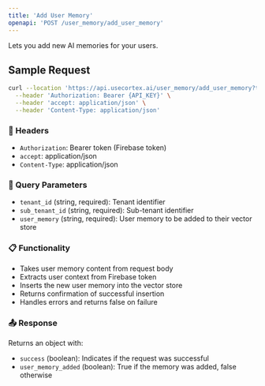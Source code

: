 ```yaml
---
title: 'Add User Memory'
openapi: 'POST /user_memory/add_user_memory'
---
```


Lets you add new AI memories for your users.

## Sample Request

```bash
curl --location 'https://api.usecortex.ai/user_memory/add_user_memory?tenant_id={TENANT_ID}&sub_tenant_id={SUB_TENANT_ID}&user_memory={USER_MEMORY}' \
  --header 'Authorization: Bearer {API_KEY}' \
  --header 'accept: application/json' \
  --header 'Content-Type: application/json'
```

### 🔐 Headers
- `Authorization`: Bearer token (Firebase token)
- `accept`: application/json
- `Content-Type`: application/json

### 🧾 Query Parameters
- `tenant_id` (string, required): Tenant identifier
- `sub_tenant_id` (string, required): Sub-tenant identifier
- `user_memory` (string, required): User memory to be added to their vector store

### 📋 Functionality
- Takes user memory content from request body
- Extracts user context from Firebase token
- Inserts the new user memory into the vector store
- Returns confirmation of successful insertion
- Handles errors and returns false on failure

### 📤 Response
Returns an object with:
- `success` (boolean): Indicates if the request was successful
- `user_memory_added` (boolean): True if the memory was added, false otherwise 